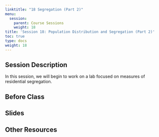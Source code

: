 ```yaml
---
linktitle: "18 Segregation (Part 2)"
menu:
  session:
    parent: Course Sessions
    weight: 18
title: 'Session 18: Population Distribution and Segregation (Part 2)'
toc: true
type: docs
weight: 18
---
```


## Session Description

In this session, we will begin to work on a lab focused on measures of residential segregation.

## Before Class

## Slides

## Other Resources
